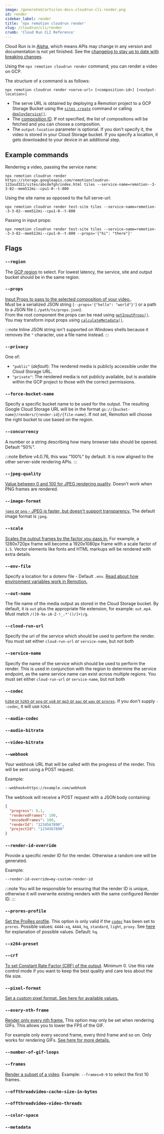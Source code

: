 ```yaml
---
image: /generated/articles-docs-cloudrun-cli-render.png
id: render
sidebar_label: render
title: 'npx remotion cloudrun render'
slug: /cloudrun/cli/render
crumb: 'Cloud Run CLI Reference'
---
```


<ExperimentalBadge>
  <p>
    Cloud Run is in <a href="/docs/cloudrun-alpha">Alpha</a>, which means APIs may change in any version and documentation is not yet finished. See the <a href="https://remotion.dev/changelog">changelog to stay up to date with breaking changes</a>.
  </p>
</ExperimentalBadge>

Using the `npx remotion cloudrun render` command, you can render a video on GCP.

The structure of a command is as follows:

```
npx remotion cloudrun render <serve-url> [<composition-id>] [<output-location>]
```

- The serve URL is obtained by deploying a Remotion project to a GCP Storage Bucket using the [`sites create`](/docs/cloudrun/cli/sites/create) command or calling [`deployService()`](/docs/cloudrun/deployservice).
- The [composition ID](/docs/terminology/composition#composition-id). If not specified, the list of compositions will be fetched and you can choose a composition.
- The `output-location` parameter is optional. If you don't specify it, the video is stored in your Cloud Storage bucket. If you specify a location, it gets downloaded to your device in an additional step.

## Example commands

Rendering a video, passing the service name:

```
npx remotion cloudrun render https://storage.googleapis.com/remotioncloudrun-123asd321/sites/abcdefgh/index.html tiles --service-name=remotion--3-3-82--mem512mi--cpu1-0--t-800
```

Using the site name as opposed to the full serve-url:

```
npx remotion cloudrun render test-site tiles --service-name=remotion--3-3-82--mem512mi--cpu1-0--t-800
```

Passing in input props:

```
npx remotion cloudrun render test-site tiles --service-name=remotion--3-3-82--mem512mi--cpu1-0--t-800 --props='{"hi": "there"}'
```

## Flags

### `--region`

The [GCP region](/docs/cloudrun/region-selection) to select. For lowest latency, the service, site and output bucket should be in the same region.

### `--props`

[Input Props to pass to the selected composition of your video.](/docs/passing-props#passing-input-props-in-the-cli).  
Must be a serialized JSON string (`--props='{"hello": "world"}'`) or a path to a JSON file (`./path/to/props.json`).  
From the root component the props can be read using [`getInputProps()`](/docs/get-input-props).  
You may transform input props using [`calculateMetadata()`](/docs/calculate-metadata).

:::note
Inline JSON string isn't supported on Windows shells because it removes the `"` character, use a file name instead.
:::

### `--privacy`

One of:

- `"public"` (_default_): The rendered media is publicly accessible under the Cloud Storage URL.
- `"private"`: The rendered media is not publicly available, but is available within the GCP project to those with the correct permissions.

### `--force-bucket-name`

Specify a specific bucket name to be used for the output. The resulting Google Cloud Storage URL will be in the format `gs://{bucket-name}/renders/{render-id}/{file-name}`. If not set, Remotion will choose the right bucket to use based on the region.

### `--concurrency`

A number or a string describing how many browser tabs should be opened. Default "50%".

:::note
Before v4.0.76, this was "100%" by default. It is now aligned to the other server-side rendering APIs.
:::

### `--jpeg-quality`

[Value between 0 and 100 for JPEG rendering quality](/docs/config#setjpegquality). Doesn't work when PNG frames are rendered.

### `--image-format`

[`jpeg` or `png` - JPEG is faster, but doesn't support transparency.](/docs/config#setvideoimageformat) The default image format is `jpeg`.

### `--scale`

[Scales the output frames by the factor you pass in.](/docs/scaling) For example, a 1280x720px frame will become a 1920x1080px frame with a scale factor of `1.5`. Vector elements like fonts and HTML markups will be rendered with extra details.

### `--env-file`

Specify a location for a dotenv file - Default `.env`. [Read about how environment variables work in Remotion.](/docs/env-variables)

### `--out-name`

The file name of the media output as stored in the Cloud Storage bucket. By default, it is `out` plus the appropriate file extension, for example: `out.mp4`. Must match `/([0-9a-zA-Z-!_.*'()/]+)/g`.

### `--cloud-run-url`

Specify the url of the service which should be used to perform the render. You must set either `cloud-run-url` _or_ `service-name`, but not both

### `--service-name`

Specify the name of the service which should be used to perform the render. This is used in conjunction with the region to determine the service endpoint, as the same service name can exist across multiple regions. You must set either `cloud-run-url` _or_ `service-name`, but not both

### `--codec`

[`h264` or `h265` or `png` or `vp8` or `mp3` or `aac` or `wav` or `prores`](/docs/config#setcodec). If you don't supply `--codec`, it will use `h264`.

### `--audio-codec`

<Options id="audio-codec" />

### `--audio-bitrate`

<Options id="audio-bitrate" />

### `--video-bitrate`

<Options id="video-bitrate" />

### `--webhook`

Your webhook URL that will be called with the progress of the render. This will be sent using a POST request.

Example:

```bash
--webhook=https://example.com/webhook
```

The webhook will receive a POST request with a JSON body containing:

```json
{
  "progress": 0.1,
  "renderedFrames": 100,
  "encodedFrames": 100,
  "renderId": "1234567890",
  "projectId": "1234567890"
}
```

### `--render-id-override`

Provide a specific render ID for the render. Otherwise a random one will be generated.

Example:

```bash
--render-id-override=my-custom-render-id
```

:::note
You will be responsible for ensuring that the render ID is unique, otherwise it will overwrite existing renders with the same configured Render ID.
:::

### `--prores-profile`

[Set the ProRes profile](/docs/config#setproresprofile). This option is only valid if the [`codec`](#--codec) has been set to `prores`. Possible values: `4444-xq`, `4444`, `hq`, `standard`, `light`, `proxy`. See [here](https://video.stackexchange.com/a/14715) for explanation of possible values. Default: `hq`.

### `--x264-preset`

<Options id="x264-preset" />

### `--crf`

[To set Constant Rate Factor (CRF) of the output](/docs/config#setcrf). Minimum 0. Use this rate control mode if you want to keep the best quality and care less about the file size.

### `--pixel-format`

[Set a custom pixel format. See here for available values.](/docs/config#setpixelformat)

### `--every-nth-frame`

[Render only every nth frame.](/docs/config#seteverynthframe) This option may only be set when rendering GIFs. This allows you to lower the FPS of the GIF.

For example only every second frame, every third frame and so on. Only works for rendering GIFs. [See here for more details.](/docs/render-as-gif)

### `--number-of-gif-loops`

<Options id="number-of-gif-loops" />

### `--frames`

[Render a subset of a video](/docs/config#setframerange). Example: `--frames=0-9` to select the first 10 frames.

### `--offthreadvideo-cache-size-in-bytes`<AvailableFrom v="4.0.23"/>

<Options id="offthreadvideo-cache-size-in-bytes" />

### `--offthreadvideo-video-threads`<AvailableFrom v="4.0.261"/>

<Options id="offthreadvideo-video-threads" />

### `--color-space`<AvailableFrom v="4.0.28"/>

<Options cli id="color-space" />

### `--metadata`<AvailableFrom v="4.0.216" />

<Options cli id="metadata" />
